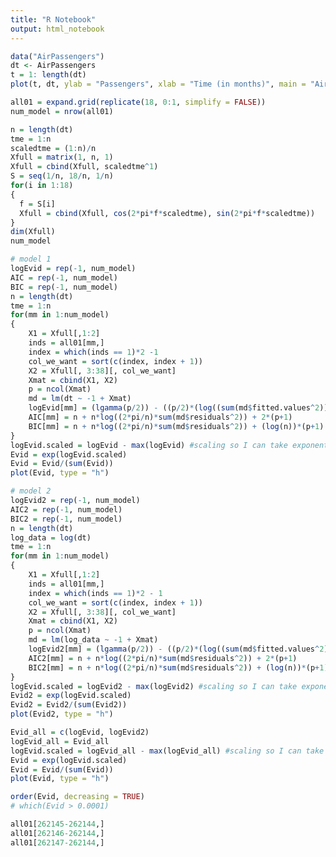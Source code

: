 ```yaml
---
title: "R Notebook"
output: html_notebook
---
```

```r
data("AirPassengers")
dt <- AirPassengers
t = 1: length(dt)
plot(t, dt, ylab = "Passengers", xlab = "Time (in months)", main = "Air Passengers", type = 'l')
```

```r
all01 = expand.grid(replicate(18, 0:1, simplify = FALSE))
num_model = nrow(all01)

n = length(dt)
tme = 1:n
scaledtme = (1:n)/n
Xfull = matrix(1, n, 1)
Xfull = cbind(Xfull, scaledtme^1)
S = seq(1/n, 18/n, 1/n)
for(i in 1:18)
{
  f = S[i]
  Xfull = cbind(Xfull, cos(2*pi*f*scaledtme), sin(2*pi*f*scaledtme))
}
dim(Xfull)
num_model
```
```r
# model 1
logEvid = rep(-1, num_model)
AIC = rep(-1, num_model)
BIC = rep(-1, num_model)
n = length(dt)
tme = 1:n
for(mm in 1:num_model)
{
    X1 = Xfull[,1:2]
    inds = all01[mm,]
    index = which(inds == 1)*2 -1
    col_we_want = sort(c(index, index + 1))
    X2 = Xfull[, 3:38][, col_we_want]
    Xmat = cbind(X1, X2)
    p = ncol(Xmat)
    md = lm(dt ~ -1 + Xmat)
    logEvid[mm] = (lgamma(p/2)) - ((p/2)*(log((sum(md$fitted.values^2))))) + (lgamma((n-p-1)/2)) - (((n-p)/2)*(log((sum(md$residuals^2))/2)))
    AIC[mm] = n + n*log((2*pi/n)*sum(md$residuals^2)) + 2*(p+1)
    BIC[mm] = n + n*log((2*pi/n)*sum(md$residuals^2)) + (log(n))*(p+1)
}
logEvid.scaled = logEvid - max(logEvid) #scaling so I can take exponential
Evid = exp(logEvid.scaled)
Evid = Evid/(sum(Evid))
plot(Evid, type = "h")
```
```r
# model 2
logEvid2 = rep(-1, num_model)
AIC2 = rep(-1, num_model)
BIC2 = rep(-1, num_model)
n = length(dt)
log_data = log(dt)
tme = 1:n
for(mm in 1:num_model)
{
    X1 = Xfull[,1:2]
    inds = all01[mm,]
    index = which(inds == 1)*2 - 1
    col_we_want = sort(c(index, index + 1))
    X2 = Xfull[, 3:38][, col_we_want]
    Xmat = cbind(X1, X2)
    p = ncol(Xmat)
    md = lm(log_data ~ -1 + Xmat)
    logEvid2[mm] = (lgamma(p/2)) - ((p/2)*(log((sum(md$fitted.values^2))))) + (lgamma((n-p-1)/2)) - (((n-p)/2)*(log((sum(md$residuals^2))/2)))
    AIC2[mm] = n + n*log((2*pi/n)*sum(md$residuals^2)) + 2*(p+1)
    BIC2[mm] = n + n*log((2*pi/n)*sum(md$residuals^2)) + (log(n))*(p+1)
}
logEvid.scaled = logEvid2 - max(logEvid2) #scaling so I can take exponential
Evid2 = exp(logEvid.scaled)
Evid2 = Evid2/(sum(Evid2))
plot(Evid2, type = "h")
```
```r
Evid_all = c(logEvid, logEvid2)
logEvid_all = Evid_all
logEvid.scaled = logEvid_all - max(logEvid_all) #scaling so I can take exponential
Evid = exp(logEvid.scaled)
Evid = Evid/(sum(Evid))
plot(Evid, type = "h")
```

```r
order(Evid, decreasing = TRUE)
# which(Evid > 0.0001)
```

```r
all01[262145-262144,]
all01[262146-262144,]
all01[262147-262144,]
```

